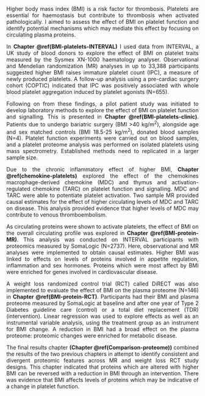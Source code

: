 <style>
body {
text-align: justify}
</style>

Higher body mass index (BMI) is a risk factor for thrombosis. Platelets are essential for haemostasis but contribute to thrombosis when activated pathologically. I aimed to assess the effect of BMI on platelet function and identify potential mechanisms which may mediate this effect by focusing on circulating plasma proteins. 

In **Chapter \@ref(BMI-platelets-INTERVAL)** I used data from INTERVAL, a UK study of blood donors to explore the effect of BMI on platelet traits measured by the Sysmex XN-1000 haematology analyser. Observational and Mendelian randomization (MR) analyses in up to 33,388 participants suggested higher BMI raises immature platelet count (IPC), a measure of newly produced platelets. A follow-up analysis using a pre-cardiac surgery cohort (COPTIC) indicated that IPC was positively associated with whole blood platelet aggregation induced by platelet agonists (N=655).

Following on from these findings, a pilot patient study was initiated to develop laboratory methods to explore the effect of BMI on platelet function and signalling. This is presented in **Chapter \@ref(BMI-platelets-clinic)**. Patients due to undergo bariatric surgery (BMI >40 kg/m^2^), alongside age and sex matched controls (BMI 18.5-25 kg/m^2^), donated blood samples (N=4). Platelet function experiments were carried out on blood samples, and a platelet proteome analysis was performed on isolated platelets using mass spectrometry. Established methods need to replicated in a larger sample size.

Due to the chronic inflammatory effect of higher BMI, **Chapter \@ref(chemokine-platelets)** explored the effect of the chemokines macrophage-derived chemokine (MDC) and thymus and activation-regulated chemokine (TARC) on platelet function and signalling. MDC and TARC were able to potentiate platelet activation. Two sample MR provided causal estimates for the effect of higher circulating levels of MDC and TARC on disease. This analysis provided evidence that higher levels of MDC may contribute to venous thromboembolism.

As circulating proteins were shown to activate platelets, the effect of BMI on the overall circulating profile was explored in **Chapter \@ref(BMI-protein-MR)**. This analysis was conducted on INTERVAL participants with proteomics measured by SomaLogic (N=2737). Here, observational and MR analyses were implemented to obtain causal estimates. Higher BMI was linked to effects on levels of proteins involved in appetite regulation, inflammation and sex hormones. Proteins which were most affect by BMI were enriched for genes involved in cardiovascular disease.

A weight loss randomized control trial (RCT) called DiRECT was also implemented to evaluate the effect of BMI on the plasma proteome (N=146) in **Chapter \@ref(BMI-protein-RCT)**. Participants had their BMI and plasma proteome measured by SomaLogic at baseline and after one year of Type 2 Diabetes guideline care (control) or a total diet replacement (TDR) (intervention). Linear regression was used to explore effects as well as an instrumental variable analysis, using the treatment group as an instrument for BMI change. A reduction in BMI had a broad effect on the plasma proteome: proteomic changes were enriched for metabolic disease.

The final results chapter **(Chapter \@ref(Comparison-proteome))** combined the results of the two previous chapters in attempt to identify consistent and divergent proteomic features across MR and weight loss RCT study designs. This chapter indicated that proteins which are altered with higher BMI can be reversed with a reduction in BMI through an intervention. There was evidence that BMI affects levels of proteins which may be indicative of a change in platelet function.

